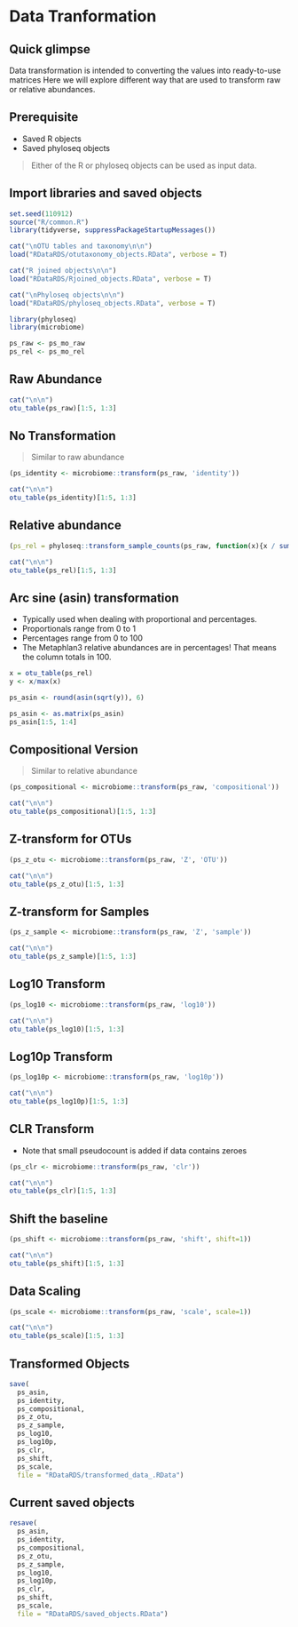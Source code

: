 # Data Tranformation {#transform-data}

## Quick glimpse
Data transformation is intended to converting the values into ready-to-use matrices Here we will explore different way that are used to transform raw or relative abundances.

## Prerequisite
- Saved R objects
- Saved phyloseq objects

> Either of the R or phyloseq objects can be used as input data.

## Import libraries and saved objects
```r
set.seed(110912)
source("R/common.R")
library(tidyverse, suppressPackageStartupMessages())

cat("\nOTU tables and taxonomy\n\n")
load("RDataRDS/otutaxonomy_objects.RData", verbose = T)

cat("R joined objects\n\n")
load("RDataRDS/Rjoined_objects.RData", verbose = T)

cat("\nPhyloseq objects\n\n")
load("RDataRDS/phyloseq_objects.RData", verbose = T)
```
```r
library(phyloseq)
library(microbiome)

ps_raw <- ps_mo_raw
ps_rel <- ps_mo_rel
```

## Raw Abundance
```r
cat("\n\n")
otu_table(ps_raw)[1:5, 1:3]

```



##  No Transformation
> Similar to raw abundance

```r
(ps_identity <- microbiome::transform(ps_raw, 'identity'))

cat("\n\n")
otu_table(ps_identity)[1:5, 1:3]

```

## Relative abundance
```r
(ps_rel = phyloseq::transform_sample_counts(ps_raw, function(x){x / sum(x)}))

cat("\n\n")
otu_table(ps_rel)[1:5, 1:3]

```

## Arc sine (asin) transformation
- Typically used when dealing with proportional and percentages. 
- Proportionals range from 0 to 1
- Percentages range from 0 to 100
- The Metaphlan3 relative abundances are in percentages! That means the column totals in 100.

```r
x = otu_table(ps_rel)
y <- x/max(x)

ps_asin <- round(asin(sqrt(y)), 6)

ps_asin <- as.matrix(ps_asin)
ps_asin[1:5, 1:4]
```

## Compositional Version
> Similar to relative abundance

```r
(ps_compositional <- microbiome::transform(ps_raw, 'compositional'))

cat("\n\n")
otu_table(ps_compositional)[1:5, 1:3]
```

## Z-transform for OTUs

```r
(ps_z_otu <- microbiome::transform(ps_raw, 'Z', 'OTU'))

cat("\n\n")
otu_table(ps_z_otu)[1:5, 1:3]
```

## Z-transform for Samples

```r
(ps_z_sample <- microbiome::transform(ps_raw, 'Z', 'sample'))

cat("\n\n")
otu_table(ps_z_sample)[1:5, 1:3]
```

## Log10 Transform

```r
(ps_log10 <- microbiome::transform(ps_raw, 'log10'))

cat("\n\n")
otu_table(ps_log10)[1:5, 1:3]
```

## Log10p Transform

```r
(ps_log10p <- microbiome::transform(ps_raw, 'log10p'))

cat("\n\n")
otu_table(ps_log10p)[1:5, 1:3]
```

## CLR Transform

- Note that small pseudocount is added if data contains zeroes
```r
(ps_clr <- microbiome::transform(ps_raw, 'clr'))

cat("\n\n")
otu_table(ps_clr)[1:5, 1:3]

```


## Shift the baseline

```r
(ps_shift <- microbiome::transform(ps_raw, 'shift', shift=1))

cat("\n\n")
otu_table(ps_shift)[1:5, 1:3]

```

## Data Scaling

```r
(ps_scale <- microbiome::transform(ps_raw, 'scale', scale=1))

cat("\n\n")
otu_table(ps_scale)[1:5, 1:3]

```

## Transformed Objects
```r
save(
  ps_asin, 
  ps_identity,
  ps_compositional, 
  ps_z_otu, 
  ps_z_sample, 
  ps_log10, 
  ps_log10p, 
  ps_clr, 
  ps_shift, 
  ps_scale, 
  file = "RDataRDS/transformed_data_.RData")
```

## Current saved objects
```r
resave(
  ps_asin, 
  ps_identity,
  ps_compositional, 
  ps_z_otu, 
  ps_z_sample, 
  ps_log10, 
  ps_log10p, 
  ps_clr, 
  ps_shift, 
  ps_scale,
  file = "RDataRDS/saved_objects.RData")
```